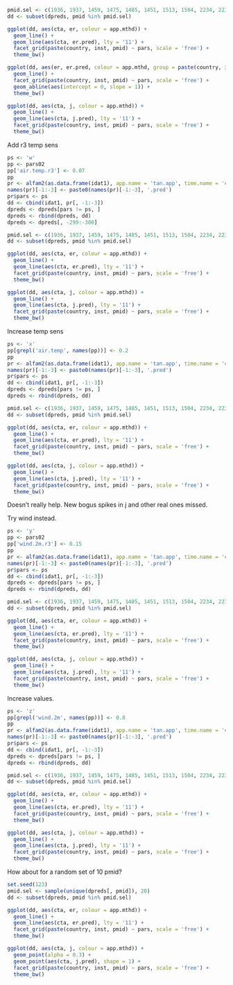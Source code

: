 

```r
pmid.sel <- c(1936, 1937, 1459, 1475, 1485, 1451, 1513, 1504, 2234, 2239) 
dd <- subset(dpreds, pmid %in% pmid.sel)
```

```r
ggplot(dd, aes(cta, er, colour = app.mthd)) +
  geom_line() +
  geom_line(aes(cta, er.pred), lty = '11') +
  facet_grid(paste(country, inst, pmid) ~ pars, scale = 'free') +
  theme_bw()
```

```r
ggplot(dd, aes(er, er.pred, colour = app.mthd, group = paste(country, inst, pmid))) +
  geom_line() +
  facet_grid(paste(country, inst, pmid) ~ pars, scale = 'free') +
  geom_abline(aes(intercept = 0, slope = 1)) +
  theme_bw()
```

```r
ggplot(dd, aes(cta, j, colour = app.mthd)) +
  geom_line() +
  geom_line(aes(cta, j.pred), lty = '11') +
  facet_grid(paste(country, inst, pmid) ~ pars, scale = 'free') +
  theme_bw()
```

Add r3 temp sens

```r
ps <- 'w'
pp <- pars02
pp['air.temp.r3'] <- 0.07
pp
pr <- alfam2(as.data.frame(idat1), app.name = 'tan.app', time.name = 'cta', group = 'pmid', pars = pp)
names(pr)[-1:-3] <- paste0(names(pr)[-1:-3], '.pred')
pr$pars <- ps
dd <- cbind(idat1, pr[, -1:-3])
dpreds <- dpreds[pars != ps, ]
dpreds <- rbind(dpreds, dd)
dpreds <- dpreds[, -299:-300]
```

```r
pmid.sel <- c(1936, 1937, 1459, 1475, 1485, 1451, 1513, 1504, 2234, 2239) 
dd <- subset(dpreds, pmid %in% pmid.sel)
```

```r
ggplot(dd, aes(cta, er, colour = app.mthd)) +
  geom_line() +
  geom_line(aes(cta, er.pred), lty = '11') +
  facet_grid(paste(country, inst, pmid) ~ pars, scale = 'free') +
  theme_bw()
```

```r
ggplot(dd, aes(cta, j, colour = app.mthd)) +
  geom_line() +
  geom_line(aes(cta, j.pred), lty = '11') +
  facet_grid(paste(country, inst, pmid) ~ pars, scale = 'free') +
  theme_bw()
```

Increase temp sens


```r
ps <- 'x'
pp[grepl('air.temp', names(pp))] <- 0.2
pp
pr <- alfam2(as.data.frame(idat1), app.name = 'tan.app', time.name = 'cta', group = 'pmid', pars = pp)
names(pr)[-1:-3] <- paste0(names(pr)[-1:-3], '.pred')
pr$pars <- ps
dd <- cbind(idat1, pr[, -1:-3])
dpreds <- dpreds[pars != ps, ]
dpreds <- rbind(dpreds, dd)
```

```r
pmid.sel <- c(1936, 1937, 1459, 1475, 1485, 1451, 1513, 1504, 2234, 2239) 
dd <- subset(dpreds, pmid %in% pmid.sel)
```

```r
ggplot(dd, aes(cta, er, colour = app.mthd)) +
  geom_line() +
  geom_line(aes(cta, er.pred), lty = '11') +
  facet_grid(paste(country, inst, pmid) ~ pars, scale = 'free') +
  theme_bw()
```

```r
ggplot(dd, aes(cta, j, colour = app.mthd)) +
  geom_line() +
  geom_line(aes(cta, j.pred), lty = '11') +
  facet_grid(paste(country, inst, pmid) ~ pars, scale = 'free') +
  theme_bw()
```

Doesn't really help.
New bogus spikes in j and other real ones missed.

Try wind instead.


```r
ps <- 'y'
pp <- pars02
pp['wind.2m.r3'] <- 0.15
pp
pr <- alfam2(as.data.frame(idat1), app.name = 'tan.app', time.name = 'cta', group = 'pmid', pars = pp)
names(pr)[-1:-3] <- paste0(names(pr)[-1:-3], '.pred')
pr$pars <- ps
dd <- cbind(idat1, pr[, -1:-3])
dpreds <- dpreds[pars != ps, ]
dpreds <- rbind(dpreds, dd)
```

```r
pmid.sel <- c(1936, 1937, 1459, 1475, 1485, 1451, 1513, 1504, 2234, 2239) 
dd <- subset(dpreds, pmid %in% pmid.sel)
```

```r
ggplot(dd, aes(cta, er, colour = app.mthd)) +
  geom_line() +
  geom_line(aes(cta, er.pred), lty = '11') +
  facet_grid(paste(country, inst, pmid) ~ pars, scale = 'free') +
  theme_bw()
```

```r
ggplot(dd, aes(cta, j, colour = app.mthd)) +
  geom_line() +
  geom_line(aes(cta, j.pred), lty = '11') +
  facet_grid(paste(country, inst, pmid) ~ pars, scale = 'free') +
  theme_bw()
```

Increase values.

```r
ps <- 'z'
pp[grepl('wind.2m', names(pp))] <- 0.8
pp
pr <- alfam2(as.data.frame(idat1), app.name = 'tan.app', time.name = 'cta', group = 'pmid', pars = pp)
names(pr)[-1:-3] <- paste0(names(pr)[-1:-3], '.pred')
pr$pars <- ps
dd <- cbind(idat1, pr[, -1:-3])
dpreds <- dpreds[pars != ps, ]
dpreds <- rbind(dpreds, dd)
```

```r
pmid.sel <- c(1936, 1937, 1459, 1475, 1485, 1451, 1513, 1504, 2234, 2239) 
dd <- subset(dpreds, pmid %in% pmid.sel)
```

```r
ggplot(dd, aes(cta, er, colour = app.mthd)) +
  geom_line() +
  geom_line(aes(cta, er.pred), lty = '11') +
  facet_grid(paste(country, inst, pmid) ~ pars, scale = 'free') +
  theme_bw()
```

```r
ggplot(dd, aes(cta, j, colour = app.mthd)) +
  geom_line() +
  geom_line(aes(cta, j.pred), lty = '11') +
  facet_grid(paste(country, inst, pmid) ~ pars, scale = 'free') +
  theme_bw()
```

How about for a random set of 10 pmid?

```r
set.seed(123)
pmid.sel <- sample(unique(dpreds[, pmid]), 20)
dd <- subset(dpreds, pmid %in% pmid.sel)
```

```r
ggplot(dd, aes(cta, er, colour = app.mthd)) +
  geom_line() +
  geom_line(aes(cta, er.pred), lty = '11') +
  facet_grid(paste(country, inst, pmid) ~ pars, scale = 'free') +
  theme_bw()
```

```r
ggplot(dd, aes(cta, j, colour = app.mthd)) +
  geom_point(alpha = 0.3) +
  geom_point(aes(cta, j.pred), shape = 1) +
  facet_grid(paste(country, inst, pmid) ~ pars, scale = 'free') +
  theme_bw()
```

